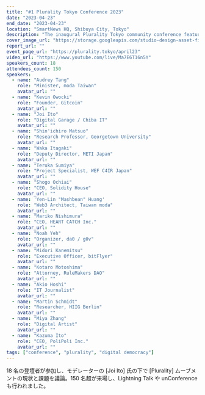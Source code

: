 ```yaml
---
title: "#1 Plurality Tokyo Conference 2023"
date: "2023-04-23"
end_date: "2023-04-23"
location: "SmartNews HQ, Shibuya City, Tokyo"
description: "The inaugural Plurality Tokyo community conference featuring 18 speakers—including recorded keynotes by Audrey Tang and Kevin Owocki—and attracting more than 150 on-site participants."
cover_image_url: "https://storage.googleapis.com/studio-design-asset-files/projects/xNWYn73XOl/s-2048x1536_v-frms_webp_c18e4c4a-9c80-4a02-8e5a-ac274b974608_small.webp"
report_url: ""
event_page_url: "https://plurality.tokyo/april23"
video_url: "https://www.youtube.com/live/Ma7E6T16n5Y"
speakers_count: 18
attendees_count: 150
speakers:
  - name: "Audrey Tang"
    role: "Minister, moda Taiwan"
    avatar_url: ""
  - name: "Kevin Owocki"
    role: "Founder, Gitcoin"
    avatar_url: ""
  - name: "Joi Ito"
    role: "Digital Garage / Chiba IT"
    avatar_url: ""
  - name: "Shin'ichiro Matsuo"
    role: "Research Professor, Georgetown University"
    avatar_url: ""
  - name: "Waka Itagaki"
    role: "Deputy Director, METI Japan"
    avatar_url: ""
  - name: "Teruka Sumiya"
    role: "Project Specialist, WEF C4IR Japan"
    avatar_url: ""
  - name: "Shogo Ochiai"
    role: "CEO, Solidity House"
    avatar_url: ""
  - name: 'Yen-Lin "Mashbean" Huang'
    role: "Web3 Architect, Taiwan moda"
    avatar_url: ""
  - name: "Mariko Nishimura"
    role: "CEO, HEART CATCH Inc."
    avatar_url: ""
  - name: "Noah Yeh"
    role: "Organizer, da0 / g0v"
    avatar_url: ""
  - name: "Midori Kanemitsu"
    role: "Executive Officer, bitFlyer"
    avatar_url: ""
  - name: "Kotaro Motoshima"
    role: "Attorney, RuleMakers DAO"
    avatar_url: ""
  - name: "Akio Hoshi"
    role: "IT Journalist"
    avatar_url: ""
  - name: "Martin Schmidt"
    role: "Researcher, HIIG Berlin"
    avatar_url: ""
  - name: "Miya Zhang"
    role: "Digital Artist"
    avatar_url: ""
  - name: "Kazuma Ito"
    role: "CEO, PoliPoli Inc."
    avatar_url: ""
tags: ["conference", "plurality", "digital democracy"]
---
```


18 名の登壇者が参加し、モデレーターの [Joi Ito] 氏の下で [Plurality] ムーブメントの現状と課題を議論。150 名超が来場し、Lightning Talk や unConference も行われました。
